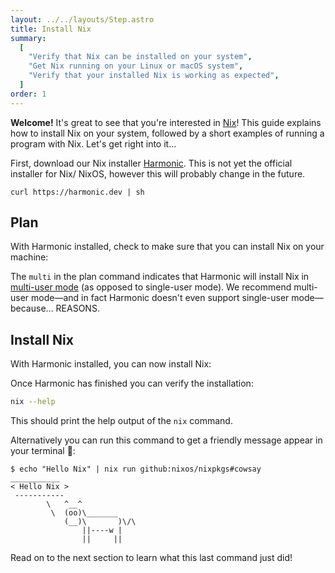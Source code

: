 ```yaml
---
layout: ../../layouts/Step.astro
title: Install Nix
summary:
  [
    "Verify that Nix can be installed on your system",
    "Get Nix running on your Linux or macOS system",
    "Verify that your installed Nix is working as expected",
  ]
order: 1
---
```



**Welcome!** It's great to see that you're interested in [Nix]!
This guide explains how to install Nix on your system, followed by a short examples of running a program with Nix.
Let's get right into it…

<Systems client:only />

First, download our Nix installer [Harmonic].
This is not yet the official installer for Nix/ NixOS, however this will probably change in the future.

```shell
curl https://harmonic.dev | sh
```

## Plan

With Harmonic installed, check to make sure that you can install Nix on your machine:

<Harmonic command="plan" client:only />

The `multi` in the plan command indicates that Harmonic will install Nix in [multi-user
mode][multi] (as opposed to single-user mode). We recommend multi-user mode&mdash;and in fact
Harmonic doesn't even support single-user mode&mdash;because... REASONS.

## Install Nix

With Harmonic installed, you can now install Nix:

<Harmonic command="install" client:only />

Once Harmonic has finished you can verify the installation:

```bash
nix --help
```

This should print the help output of the `nix` command.

Alternatively you can run this command to get a friendly message appear in your terminal 🙂:

```
$ echo "Hello Nix" | nix run github:nixos/nixpkgs#cowsay
___________
< Hello Nix >
 -----------
        \   ^__^
         \  (oo)\_______
            (__)\       )\/\
                ||----w |
                ||     ||
```

Read on to the next section to learn what this last command just did!

[nix]: https://nixos.org
[detsys]: https://determinate.systems
[harmonic]: /concepts/harmonic
[multi]: https://nixos.org/manual/nix/stable/installation/multi-user
